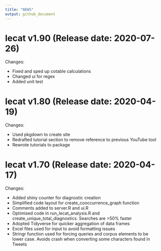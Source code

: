 ```yaml
---
title: "NEWS"
output: github_document
---
```


lecat v1.90 (Release date: 2020-07-26)
==============

Changes:

* Fixed and sped up cotable calculations
* Changed ui for regex
* Added unit test

lecat v1.80 (Release date: 2020-04-19)
==============

Changes:

* Used pkgdown to create site
* Redrafted tutorial section to remove reference to previous YouTube tool
* Rewrote tutorials to package

lecat v1.70 (Release date: 2020-04-17)
==============

Changes:

* Added shiny counter for diagnostic creation
* Simplified code layout for create_cooccurrence_graph function
* Comments added to server.R and ui.R
* Optimised code in run_lecat_analysis.R and create_unique_total_diagnostics. Searches are >50% faster
* Adopted Tidyverse for quicker aggregation of data frames
* Excel files used for input to avoid formatting issues
* Stringr function used for forcing queries and corpus elements to be lower case. Avoids crash when converting some characters found in Tweets
